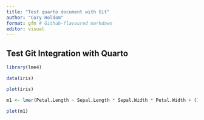```yaml
---
title: "Test quarto document with Git"
author: "Cory Holdom"
format: gfm # Github-flavoured markdown
editor: visual
---
```


## Test Git Integration with Quarto

```r
library(lme4)

data(iris)
```

```r
plot(iris)
```

```r
m1 <- lmer(Petal.Length ~ Sepal.Length * Sepal.Width * Petal.Width + (1|Species), iris)

plot(m1)
```

